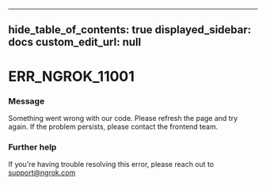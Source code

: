 
---
hide_table_of_contents: true
displayed_sidebar: docs
custom_edit_url: null
---


# ERR_NGROK_11001

### Message
Something went wrong with our code. Please refresh the page and try again. If the problem persists, please contact the frontend team.

### Further help
If you're having trouble resolving this error, please reach out to [support@ngrok.com](mailto:support@ngrok.com?subject=Help%20with%20ERR_NGROK_11001)


<ErrorDetails error='err_ngrok_11001' />
